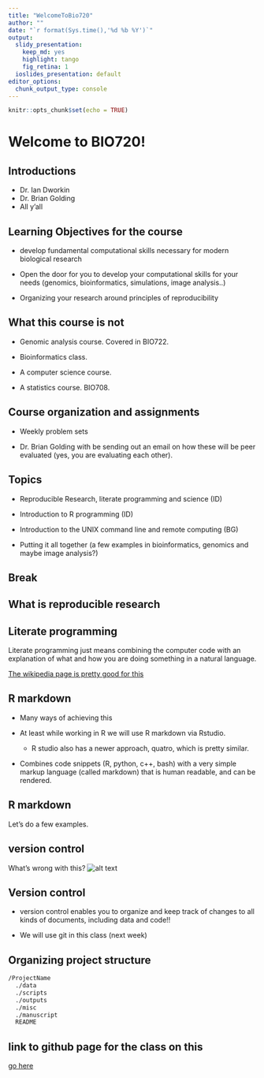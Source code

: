```yaml
---
title: "WelcomeToBio720"
author: ""
date: "`r format(Sys.time(),'%d %b %Y')`"
output:
  slidy_presentation: 
    keep_md: yes
    highlight: tango
    fig_retina: 1
  ioslides_presentation: default
editor_options: 
  chunk_output_type: console
---
```


```r
knitr::opts_chunk$set(echo = TRUE)
```

# Welcome to BIO720!

## Introductions
- Dr. Ian Dworkin  
- Dr. Brian Golding  
- All y'all

## Learning Objectives for the course
- develop fundamental computational skills necessary for modern biological research 

- Open the door for you to develop your computational skills for your needs (genomics, bioinformatics, simulations, image analysis..)  

- Organizing your research around principles of reproducibility

## What this course is not
- Genomic analysis course. Covered in BIO722.

- Bioinformatics class.

- A computer science course.

- A statistics course. BIO708.

## Course organization and assignments

- Weekly problem sets

- Dr. Brian Golding with be sending out an email on how these will be peer evaluated (yes, you are evaluating each other).

## Topics
- Reproducible Research, literate programming and science (ID)

- Introduction to R programming (ID)

- Introduction to the UNIX command line and remote computing (BG)

- Putting it all together (a few examples in bioinformatics, genomics and maybe image analysis?)

## Break

## What is reproducible research

## Literate programming

Literate programming just means combining the computer code with an explanation of what and how you are doing something in a natural language. 

[The wikipedia page is pretty good for this](https://en.wikipedia.org/wiki/Literate_programming)

## R markdown

- Many ways of achieving this

- At least while working in R we will use R markdown via Rstudio.
    - R studio also has a newer approach, quatro, which is pretty similar.

- Combines code snippets (R, python, c++, bash) with a very simple markup language (called markdown) that is human readable, and can be rendered.

## R markdown

Let's do a few examples.


## version control
What's wrong with this?
![alt text](http://www.phdcomics.com/comics/archive/phd052810s.gif "PhD Comics 1323, Copyright Jorge Cham")

## Version control
- version control enables you to organize and keep track of changes to all kinds of documents, including data and code!!

- We will use git in this class (next week)

## Organizing project structure
```bash
/ProjectName
  ./data
  ./scripts
  ./outputs
  ./misc
  ./manuscript
  README
```

## link to github page for the class on this
[go here](https://github.com/DworkinLab/Bio720/blob/master/IntroductionMarkdownAndVersionControl/Bio720_IntroductionMarkdown.md)


